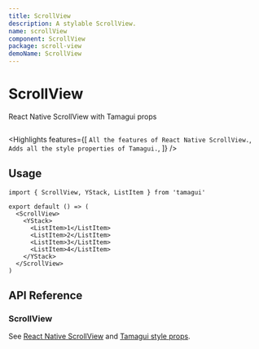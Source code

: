 ```yaml
---
title: ScrollView
description: A stylable ScrollView.
name: scrollView
component: ScrollView
package: scroll-view
demoName: ScrollView
---
```


# ScrollView

<Description>React Native ScrollView with Tamagui props</Description>

<InstallBanner name="@tamagui/scroll-view" />

<HeroContainer>
  <ScrollViewDemo />
</HeroContainer>

```tsx hero template=ScrollView

```

<Highlights
  features={[
    `All the features of React Native ScrollView.`,
    `Adds all the style properties of Tamagui.`,
  ]}
/>

## Usage

```tsx
import { ScrollView, YStack, ListItem } from 'tamagui'

export default () => (
  <ScrollView>
    <YStack>
      <ListItem>1</ListItem>
      <ListItem>2</ListItem>
      <ListItem>3</ListItem>
      <ListItem>4</ListItem>
    </YStack>
  </ScrollView>
)
```

## API Reference

### ScrollView

See [React Native ScrollView](https://reactnative.dev/docs/scrollview) and [Tamagui style props](https://tamagui.dev/docs/intro/props).
